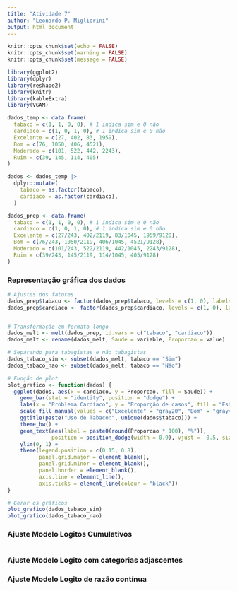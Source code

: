```yaml
---
title: "Atividade 7"
author: "Leonardo P. Migliorini"
output: html_document
---
```


```r
knitr::opts_chunk$set(echo = FALSE)
knitr::opts_chunk$set(warning = FALSE)
knitr::opts_chunk$set(message = FALSE)

library(ggplot2)
library(dplyr)
library(reshape2)
library(knitr)
library(kableExtra)
library(VGAM)

dados_temp <- data.frame(
  tabaco = c(1, 1, 0, 0), # 1 indica sim e 0 não
  cardiaco = c(1, 0, 1, 0), # 1 indica sim e 0 não
  Excelente = c(27, 402, 83, 1959),
  Bom = c(76, 1050, 406, 4521),
  Moderado = c(101, 522, 442, 2243),
  Ruim = c(39, 145, 114, 405)
)

dados <- dados_temp |> 
  dplyr::mutate(
    tabaco = as.factor(tabaco),
    cardiaco = as.factor(cardiaco),
  )

dados_prep <- data.frame(
  tabaco = c(1, 1, 0, 0), # 1 indica sim e 0 não
  cardiaco = c(1, 0, 1, 0), # 1 indica sim e 0 não
  Excelente = c(27/243, 402/2119, 83/1045, 1959/9128),
  Bom = c(76/243, 1050/2119, 406/1045, 4521/9128),
  Moderado = c(101/243, 522/2119, 442/1045, 2243/9128),
  Ruim = c(39/243, 145/2119, 114/1045, 405/9128)
)
```

### Representação gráfica dos dados

```r
# Ajustes dos fatores
dados_prep$tabaco <- factor(dados_prep$tabaco, levels = c(1, 0), labels = c("Sim", "Não"))
dados_prep$cardiaco <- factor(dados_prep$cardiaco, levels = c(1, 0), labels = c("Sim", "Não"))


# Transformação em formato longo
dados_melt <- melt(dados_prep, id.vars = c("tabaco", "cardiaco"))
dados_melt <- rename(dados_melt, Saude = variable, Proporcao = value)

# Separando para tabagistas e não tabagistas
dados_tabaco_sim <- subset(dados_melt, tabaco == "Sim")
dados_tabaco_nao <- subset(dados_melt, tabaco == "Não")

# Função de plot
plot_grafico <- function(dados) {
  ggplot(dados, aes(x = cardiaco, y = Proporcao, fill = Saude)) +
    geom_bar(stat = "identity", position = "dodge") +
    labs(x = "Problema Cardíaco", y = "Proporção de casos", fill = "Estado de Saúde") +
    scale_fill_manual(values = c("Excelente" = "gray20", "Bom" = "gray40", "Moderado" = "gray60", "Ruim" = "gray80")) +
    ggtitle(paste("Uso de Tabaco:", unique(dados$tabaco))) +
    theme_bw() +
    geom_text(aes(label = paste0(round(Proporcao * 100), "%")), 
              position = position_dodge(width = 0.9), vjust = -0.5, size = 3) +
    ylim(0, 1) +
    theme(legend.position = c(0.15, 0.8),
          panel.grid.major = element_blank(),
          panel.grid.minor = element_blank(),
          panel.border = element_blank(),
          axis.line = element_line(),
          axis.ticks = element_line(colour = "black"))
}

# Gerar os gráficos
plot_grafico(dados_tabaco_sim)
plot_grafico(dados_tabaco_nao)

```


### Ajuste Modelo Logitos Cumulativos

```r

```

### Ajuste Modelo Logito com categorias adjascentes


### Ajuste Modelo Logito de razão contínua
